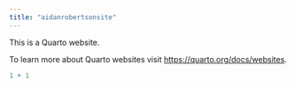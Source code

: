 ```yaml
---
title: "aidanrobertsonsite"
---
```


This is a Quarto website.

To learn more about Quarto websites visit <https://quarto.org/docs/websites>.

```r
1 + 1
```
